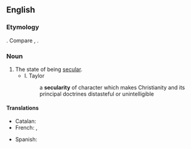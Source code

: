 ==English==
{{wikipedia}}

===Etymology===
{{suffix|en|secular|ity}}. Compare {{cog|fr|sécularité}}, {{cog|la|saecularitas}}.

===Noun===
{{en-noun|~}}

# The state of being [[secular]].
#* I. Taylor
#*: a '''secularity''' of character which makes Christianity and its principal doctrines distasteful or unintelligible

====Translations====
{{trans-top|state of being secular}}
* Catalan: {{t|ca|secularitat|f}}
* French: {{t+|fr|sécularité|f}}, {{t+|fr|laïcité|f}}
{{trans-mid}}
* Spanish: {{t+|es|secularidad|f}}
{{trans-bottom}}